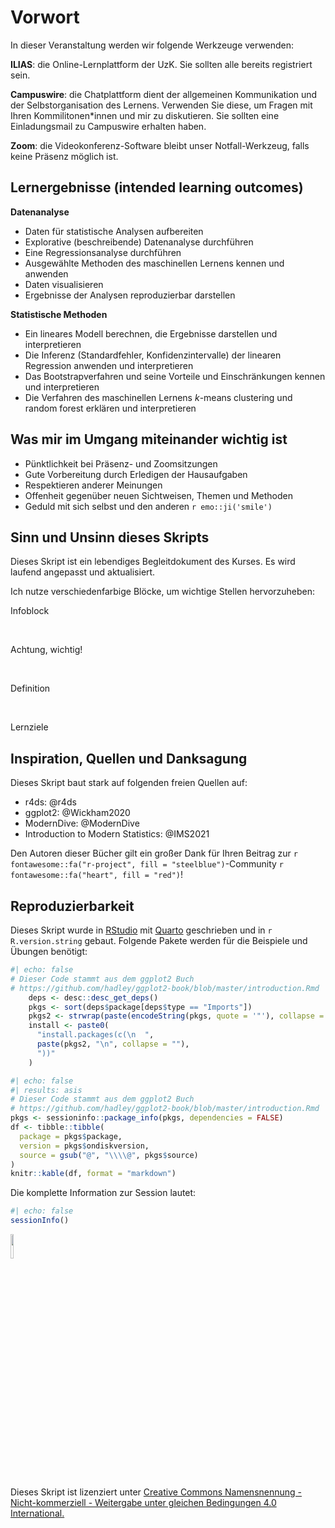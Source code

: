 # Vorwort {.unnumbered}

In dieser Veranstaltung werden wir folgende Werkzeuge verwenden:

**ILIAS**: die Online-Lernplattform der UzK. Sie sollten alle bereits registriert sein.

**Campuswire**: die Chatplattform dient der allgemeinen Kommunikation und der Selbstorganisation des Lernens. Verwenden Sie diese, um Fragen mit Ihren Kommilitonen\*innen und mir zu diskutieren. Sie sollten eine Einladungsmail zu Campuswire erhalten haben.

**Zoom**: die Videokonferenz-Software bleibt unser Notfall-Werkzeug, falls keine Präsenz möglich ist.

## Lernergebnisse (intended learning outcomes) {-}

:::{.outcomes}
**Datenanalyse**

-   Daten für statistische Analysen aufbereiten
-   Explorative (beschreibende) Datenanalyse durchführen
-   Eine Regressionsanalyse durchführen
-   Ausgewählte Methoden des maschinellen Lernens kennen und anwenden
-   Daten visualisieren
-   Ergebnisse der Analysen reproduzierbar darstellen

**Statistische Methoden**

-   Ein lineares Modell berechnen, die Ergebnisse darstellen und interpretieren
-   Die Inferenz (Standardfehler, Konfidenzintervalle) der linearen Regression anwenden und interpretieren
-   Das Bootstrapverfahren und seine Vorteile und Einschränkungen kennen und interpretieren
-   Die Verfahren des maschinellen Lernens $k$-means clustering und random forest erklären und interpretieren
:::

## Was mir im Umgang miteinander wichtig ist {-}

- Pünktlichkeit bei Präsenz- und Zoomsitzungen
- Gute Vorbereitung durch Erledigen der Hausaufgaben
- Respektieren anderer Meinungen
- Offenheit gegenüber neuen Sichtweisen, Themen und Methoden
- Geduld mit sich selbst und den anderen `r emo::ji('smile')`

## Sinn und Unsinn dieses Skripts {.unnumbered}

Dieses Skript ist ein lebendiges Begleitdokument des Kurses. Es wird laufend angepasst und aktualisiert.

Ich nutze verschiedenfarbige Blöcke, um wichtige Stellen hervorzuheben:

:::{.info}
Infoblock
:::

<br>

:::{.alert}
Achtung, wichtig!
:::

<br>

:::{.def}
Definition
:::

<br>

:::{.outcomes}
Lernziele
:::

## Inspiration, Quellen und Danksagung {.unnumbered}

Dieses Skript baut stark auf folgenden freien Quellen auf:

-   r4ds: @r4ds
-   ggplot2: @Wickham2020
-   ModernDive: @ModernDive
-   Introduction to Modern Statistics: @IMS2021

Den Autoren dieser Bücher gilt ein großer Dank für Ihren Beitrag zur `r fontawesome::fa("r-project", fill = "steelblue")`-Community `r fontawesome::fa("heart", fill = "red")`!

## Reproduzierbarkeit {.unnumbered}

Dieses Skript wurde in [RStudio](https://www.rstudio.com/products/rstudio/) mit [Quarto](https://quarto.org/) geschrieben und in `r R.version.string` gebaut. Folgende Pakete werden für die Beispiele und Übungen benötigt:

```r
#| echo: false
# Dieser Code stammt aus dem ggplot2 Buch
# https://github.com/hadley/ggplot2-book/blob/master/introduction.Rmd
    deps <- desc::desc_get_deps()
    pkgs <- sort(deps$package[deps$type == "Imports"])
    pkgs2 <- strwrap(paste(encodeString(pkgs, quote = '"'), collapse = ", "), exdent = 2)
    install <- paste0(
      "install.packages(c(\n  ", 
      paste(pkgs2, "\n", collapse = ""), 
      "))"
    )
```

```r
#| echo: false
#| results: asis
# Dieser Code stammt aus dem ggplot2 Buch
# https://github.com/hadley/ggplot2-book/blob/master/introduction.Rmd
pkgs <- sessioninfo::package_info(pkgs, dependencies = FALSE)
df <- tibble::tibble(
  package = pkgs$package,
  version = pkgs$ondiskversion,
  source = gsub("@", "\\\\@", pkgs$source)
)
knitr::kable(df, format = "markdown")
```

Die komplette Information zur Session lautet:

```r
#| echo: false
sessionInfo()
```

![](figures/Cc-by-nc-sa_icon.png){width="10%"}

Dieses Skript ist lizenziert unter [Creative Commons Namensnennung - Nicht-kommerziell - Weitergabe unter gleichen Bedingungen 4.0 International.](https://creativecommons.org/licenses/by-nc-sa/4.0/deed.de/)
